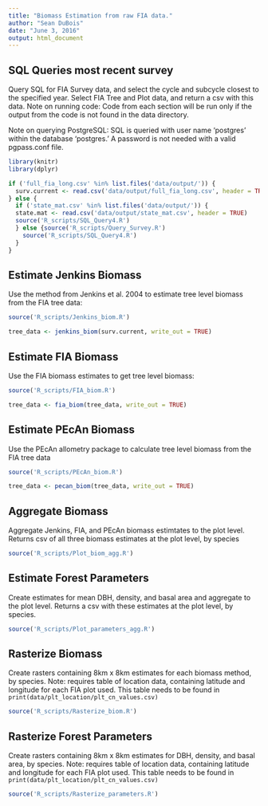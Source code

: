 ```yaml
---
title: "Biomass Estimation from raw FIA data."
author: "Sean DuBois"
date: "June 3, 2016"
output: html_document
---
```


## SQL Queries most recent survey

Query SQL for FIA Survey data, and select the cycle and subcycle closest to the specified year. Select FIA Tree and Plot data, and return a csv with this data.
Note on running code: Code from each section will be run only if the output from the code is not found in the data directory.

Note on querying PostgreSQL: SQL is queried with user name 'postgres' within the database 'postgres.' A password is not needed with a valid pgpass.conf file.

```r
library(knitr)
library(dplyr)

if ('full_fia_long.csv' %in% list.files('data/output/')) {
  surv.current <- read.csv('data/output/full_fia_long.csv', header = TRUE)
} else {
  if ('state_mat.csv' %in% list.files('data/output/')) {
  state.mat <- read.csv('data/output/state_mat.csv', header = TRUE)
  source('R_scripts/SQL_Query4.R')
  } else {source('R_scripts/Query_Survey.R')
    source('R_scripts/SQL_Query4.R')
  }
}

```

## Estimate Jenkins Biomass
Use the method from Jenkins et al. 2004 to estimate tree level biomass from the FIA tree data:

```r

source('R_scripts/Jenkins_biom.R')

tree_data <- jenkins_biom(surv.current, write_out = TRUE)

```

## Estimate FIA Biomass

Use the FIA biomass estimates to get tree level biomass:
```r

source('R_scripts/FIA_biom.R')

tree_data <- fia_biom(tree_data, write_out = TRUE)

```

## Estimate PEcAn Biomass
Use the PEcAn allometry package to calculate tree level biomass from the FIA tree data
```r

source('R_scripts/PEcAn_biom.R')

tree_data <- pecan_biom(tree_data, write_out = TRUE)

```

## Aggregate Biomass
Aggregate Jenkins, FIA, and PEcAn biomass estimtates to the plot level. Returns csv of all three biomass estimates at the plot level, by species

```r

source('R_scripts/Plot_biom_agg.R')

```

## Estimate Forest Parameters
Create estimates for mean DBH, density, and basal area and aggregate to the plot level. Returns a csv with these estimates at the plot level, by species.

```r

source('R_scripts/Plot_parameters_agg.R')

```

## Rasterize Biomass
Create rasters containing 8km x 8km estimates for each biomass method, by species.
Note: requires table of location data, containing latitude and longitude for each FIA plot used. This table needs to be found in ```print(data/plt_location/plt_cn_values.csv)```
```r
source('R_scripts/Rasterize_biom.R')
```

## Rasterize Forest Parameters
Create rasters containing 8km x 8km estimates for DBH, density, and basal area, by species.
Note: requires table of location data, containing latitude and longitude for each FIA plot used. This table needs to be found in ```print(data/plt_location/plt_cn_values.csv)```
```r
source('R_scripts/Rasterize_parameters.R')
```

